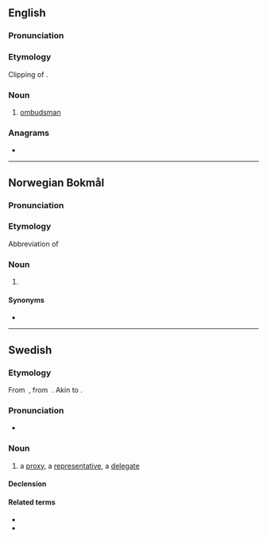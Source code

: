 ==English==

===Pronunciation===
{{rfp|lang=en}}

===Etymology===
Clipping of {{m|en|ombudsman}}.

===Noun===
{{en-noun}}

# {{lb|en|informal}} [[ombudsman]]

===Anagrams===
* {{l|en|dumbo}}

----

==Norwegian Bokmål==

===Pronunciation===
{{rfp|lang=nb}}

===Etymology===
Abbreviation of {{m|nb|ombudsmann}}

===Noun===
{{nb-noun-n1}}

# {{l|en|ombudsman}}

====Synonyms====
* {{l|nb|ombudsmann}}

----

==Swedish==

===Etymology===
From {{etyl|gmq-osw|sv}} {{m|gmq-osw|umbuþ}}‚ from {{etyl|non|sv}} {{m|non|umboð}}. Akin to {{compound|om|bud|lang=sv}}.

===Pronunciation===
* {{audio|Sv-ombud.ogg|Audio|lang=sv}}

===Noun===
{{sv-noun|n}}

# a [[proxy]], a [[representative]], a [[delegate]]

====Declension====
{{sv-infl-noun-n-zero}}

====Related terms====
* {{l|sv|fackombud}}
* {{l|sv|ombudsman}}